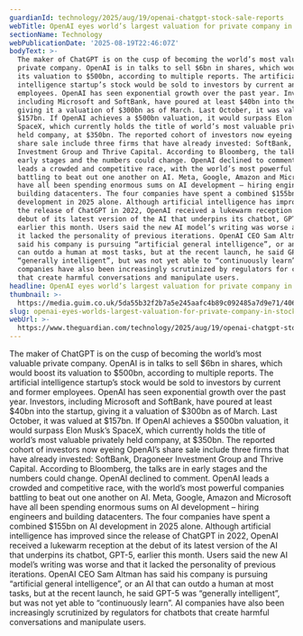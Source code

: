 ```yaml
---
guardianId: technology/2025/aug/19/openai-chatgpt-stock-sale-reports
webTitle: OpenAI eyes world’s largest valuation for private company in stock sale talks
sectionName: Technology
webPublicationDate: '2025-08-19T22:46:07Z'
bodyText: >-
  The maker of ChatGPT is on the cusp of becoming the world’s most valuable
  private company. OpenAI is in talks to sell $6bn in shares, which would boost
  its valuation to $500bn, according to multiple reports. The artificial
  intelligence startup’s stock would be sold to investors by current and former
  employees. OpenAI has seen exponential growth over the past year. Investors,
  including Microsoft and SoftBank, have poured at least $40bn into the startup,
  giving it a valuation of $300bn as of March. Last October, it was valued at
  $157bn. If OpenAI achieves a $500bn valuation, it would surpass Elon Musk’s
  SpaceX, which currently holds the title of world’s most valuable privately
  held company, at $350bn. The reported cohort of investors now eyeing OpenAI’s
  share sale include three firms that have already invested: SoftBank, Dragoneer
  Investment Group and Thrive Capital. According to Bloomberg, the talks are in
  early stages and the numbers could change. OpenAI declined to comment. OpenAI
  leads a crowded and competitive race, with the world’s most powerful companies
  battling to beat out one another on AI. Meta, Google, Amazon and Microsoft
  have all been spending enormous sums on AI development – hiring engineers and
  building datacenters. The four companies have spent a combined $155bn on AI
  development in 2025 alone. Although artificial intelligence has improved since
  the release of ChatGPT in 2022, OpenAI received a lukewarm reception at the
  debut of its latest version of the AI that underpins its chatbot, GPT-5,
  earlier this month. Users said the new AI model’s writing was worse and that
  it lacked the personality of previous iterations. OpenAI CEO Sam Altman has
  said his company is pursuing “artificial general intelligence”, or an AI that
  can outdo a human at most tasks, but at the recent launch, he said GPT-5 was
  “generally intelligent”, but was not yet able to “continuously learn”. AI
  companies have also been increasingly scrutinized by regulators for chatbots
  that create harmful conversations and manipulate users.
headline: OpenAI eyes world’s largest valuation for private company in stock sale talks
thumbnail: >-
  https://media.guim.co.uk/5da55b32f2b7a5e245aafc4b89c092485a7d9e71/406_0_4064_3251/500.jpg
slug: openai-eyes-worlds-largest-valuation-for-private-company-in-stock-sale-talks
webUrl: >-
  https://www.theguardian.com/technology/2025/aug/19/openai-chatgpt-stock-sale-reports
---
```

The maker of ChatGPT is on the cusp of becoming the world’s most valuable private company. OpenAI is in talks to sell $6bn in shares, which would boost its valuation to $500bn, according to multiple reports. The artificial intelligence startup’s stock would be sold to investors by current and former employees. OpenAI has seen exponential growth over the past year. Investors, including Microsoft and SoftBank, have poured at least $40bn into the startup, giving it a valuation of $300bn as of March. Last October, it was valued at $157bn. If OpenAI achieves a $500bn valuation, it would surpass Elon Musk’s SpaceX, which currently holds the title of world’s most valuable privately held company, at $350bn. The reported cohort of investors now eyeing OpenAI’s share sale include three firms that have already invested: SoftBank, Dragoneer Investment Group and Thrive Capital. According to Bloomberg, the talks are in early stages and the numbers could change. OpenAI declined to comment. OpenAI leads a crowded and competitive race, with the world’s most powerful companies battling to beat out one another on AI. Meta, Google, Amazon and Microsoft have all been spending enormous sums on AI development – hiring engineers and building datacenters. The four companies have spent a combined $155bn on AI development in 2025 alone. Although artificial intelligence has improved since the release of ChatGPT in 2022, OpenAI received a lukewarm reception at the debut of its latest version of the AI that underpins its chatbot, GPT-5, earlier this month. Users said the new AI model’s writing was worse and that it lacked the personality of previous iterations. OpenAI CEO Sam Altman has said his company is pursuing “artificial general intelligence”, or an AI that can outdo a human at most tasks, but at the recent launch, he said GPT-5 was “generally intelligent”, but was not yet able to “continuously learn”. AI companies have also been increasingly scrutinized by regulators for chatbots that create harmful conversations and manipulate users.
